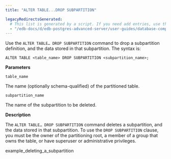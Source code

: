 ```yaml
---
title: "ALTER TABLE...DROP SUBPARTITION"

legacyRedirectsGenerated:
  # This list is generated by a script. If you need add entries, use the `legacyRedirects` key.
  - "/edb-docs/d/edb-postgres-advanced-server/user-guides/database-compatibility-for-oracle-developers-guide/10/Database_Compatibility_for_Oracle_Developers_Guide_10.1.115.html"
---
```


<div id="alter_table_drop_subpartition" class="registered_link"></div>

Use the `ALTER TABLE… DROP SUBPARTITION` command to drop a subpartition definition, and the data stored in that subpartition. The syntax is:

```text
ALTER TABLE <table_name> DROP SUBPARTITION <subpartition_name>;
```

**Parameters**

`table_name`

 The name (optionally schema-qualified) of the partitioned table.

`subpartition_name`

 The name of the subpartition to be deleted.

**Description**

The `ALTER TABLE… DROP SUBPARTITION` command deletes a subpartition, and the data stored in that subpartition. To use the `DROP SUBPARTITION` clause, you must be the owner of the partitioning root, a member of a group that owns the table, or have superuser or administrative privileges.

<div class="toctree" maxdepth="3">

example_deleting_a_subpartition

</div>
